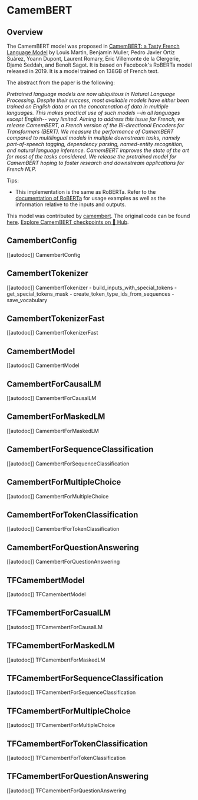 <!--Copyright 2020 The HuggingFace Team. All rights reserved.

Licensed under the Apache License, Version 2.0 (the "License"); you may not use this file except in compliance with
the License. You may obtain a copy of the License at

http://www.apache.org/licenses/LICENSE-2.0

Unless required by applicable law or agreed to in writing, software distributed under the License is distributed on
an "AS IS" BASIS, WITHOUT WARRANTIES OR CONDITIONS OF ANY KIND, either express or implied. See the License for the
specific language governing permissions and limitations under the License.
-->

# CamemBERT

## Overview

The CamemBERT model was proposed in [CamemBERT: a Tasty French Language Model](https://arxiv.org/abs/1911.03894) by
Louis Martin, Benjamin Muller, Pedro Javier Ortiz Suárez, Yoann Dupont, Laurent Romary, Éric Villemonte de la
Clergerie, Djamé Seddah, and Benoît Sagot. It is based on Facebook's RoBERTa model released in 2019. It is a model
trained on 138GB of French text.

The abstract from the paper is the following:

*Pretrained language models are now ubiquitous in Natural Language Processing. Despite their success, most available
models have either been trained on English data or on the concatenation of data in multiple languages. This makes
practical use of such models --in all languages except English-- very limited. Aiming to address this issue for French,
we release CamemBERT, a French version of the Bi-directional Encoders for Transformers (BERT). We measure the
performance of CamemBERT compared to multilingual models in multiple downstream tasks, namely part-of-speech tagging,
dependency parsing, named-entity recognition, and natural language inference. CamemBERT improves the state of the art
for most of the tasks considered. We release the pretrained model for CamemBERT hoping to foster research and
downstream applications for French NLP.*

Tips:

- This implementation is the same as RoBERTa. Refer to the [documentation of RoBERTa](roberta) for usage examples
  as well as the information relative to the inputs and outputs.

This model was contributed by [camembert](https://huggingface.co/camembert). The original code can be found [here](https://camembert-model.fr/).
[Explore CamemBERT checkpoints on 🤗 Hub](https://huggingface.co/models?sort=downloads&search=CamemBERT).

## CamembertConfig

[[autodoc]] CamembertConfig

## CamembertTokenizer

[[autodoc]] CamembertTokenizer
    - build_inputs_with_special_tokens
    - get_special_tokens_mask
    - create_token_type_ids_from_sequences
    - save_vocabulary

## CamembertTokenizerFast

[[autodoc]] CamembertTokenizerFast

## CamembertModel

[[autodoc]] CamembertModel

## CamembertForCausalLM

[[autodoc]] CamembertForCausalLM

## CamembertForMaskedLM

[[autodoc]] CamembertForMaskedLM

## CamembertForSequenceClassification

[[autodoc]] CamembertForSequenceClassification

## CamembertForMultipleChoice

[[autodoc]] CamembertForMultipleChoice

## CamembertForTokenClassification

[[autodoc]] CamembertForTokenClassification

## CamembertForQuestionAnswering

[[autodoc]] CamembertForQuestionAnswering

## TFCamembertModel

[[autodoc]] TFCamembertModel

## TFCamembertForCasualLM

[[autodoc]] TFCamembertForCausalLM

## TFCamembertForMaskedLM

[[autodoc]] TFCamembertForMaskedLM

## TFCamembertForSequenceClassification

[[autodoc]] TFCamembertForSequenceClassification

## TFCamembertForMultipleChoice

[[autodoc]] TFCamembertForMultipleChoice

## TFCamembertForTokenClassification

[[autodoc]] TFCamembertForTokenClassification

## TFCamembertForQuestionAnswering

[[autodoc]] TFCamembertForQuestionAnswering

